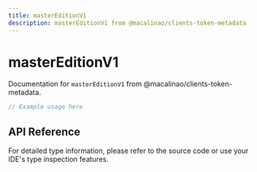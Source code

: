 ```yaml
---
title: masterEditionV1
description: masterEditionV1 from @macalinao/clients-token-metadata
---
```


# masterEditionV1

Documentation for `masterEditionV1` from @macalinao/clients-token-metadata.

```typescript
// Example usage here
```

## API Reference

For detailed type information, please refer to the source code or use your IDE's type inspection features.
